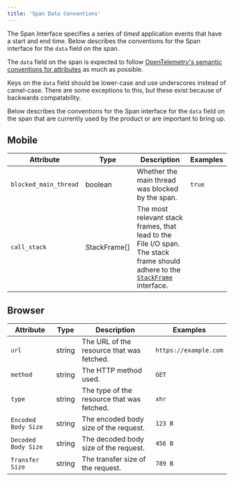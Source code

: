 ```yaml
---
title: 'Span Data Conventions'
---
```


The Span Interface specifies a series of _timed_ application events that have a start and end time. Below describes the conventions for the Span interface for the `data` field on the span.

The `data` field on the span is expected to follow [OpenTelemetry's semantic conventions for attributes](https://github.com/open-telemetry/opentelemetry-specification/blob/24de67b3827a4e3ab2515cd8ab62d5bcf837c586/specification/trace/semantic_conventions/README.md) as much as possible.

Keys on the `data` field should be lower-case and use underscores instead of camel-case. There are some exceptions to this, but these exist because of backwards compatability.

Below describes the conventions for the Span interface for the `data` field on the span that are currently used by the product or are important to bring up.

## Mobile

| Attribute             | Type         | Description                                                                                                                                                                                                | Examples |
| --------------------- | ------------ | ---------------------------------------------------------------------------------------------------------------------------------------------------------------------------------------------------------- | -------- |
| `blocked_main_thread` | boolean      | Whether the main thread was blocked by the span.                                                                                                                                                           | `true`   |
| `call_stack`          | StackFrame[] | The most relevant stack frames, that lead to the File I/O span. The stack frame should adhere to the [`StackFrame`](https://develop.sentry.dev/sdk/event-payloads/stacktrace/#frame-attributes) interface. |          |

## Browser

| Attribute           | Type   | Description                                | Examples              |
| ------------------- | ------ | ------------------------------------------ | --------------------- |
| `url`               | string | The URL of the resource that was fetched.  | `https://example.com` |
| `method`            | string | The HTTP method used.                      | `GET`                 |
| `type`              | string | The type of the resource that was fetched. | `xhr`                 |
| `Encoded Body Size` | string | The encoded body size of the request.      | `123 B`               |
| `Decoded Body Size` | string | The decoded body size of the request.      | `456 B`               |
| `Transfer Size`     | string | The transfer size of the request.          | `789 B`               |
